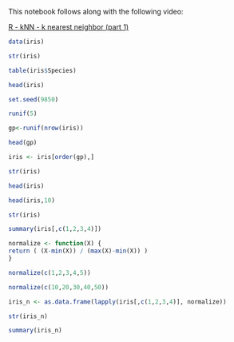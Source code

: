 This notebook follows along with the following video:   

[R - kNN - k nearest neighbor (part 1) ](https://www.youtube.com/watch?v=GtgJEVxl7DY&list=PLjPbBibKHH18I0mDb_H4uP3egypHIsvMn&index=22)

```r
data(iris)
```

```r
str(iris)
```

```r
table(iris$Species)
```

```r
head(iris)
```

```r
set.seed(9850)
```

```r
runif(5)
```

```r
gp<-runif(nrow(iris))
```

```r
head(gp)
```

```r
iris <- iris[order(gp),]
```

```r
str(iris)
```

```r
head(iris)
```

```r
head(iris,10)
```

```r
str(iris)
```

```r
summary(iris[,c(1,2,3,4)])
```

```r
normalize <- function(X) {
return ( (X-min(X)) / (max(X)-min(X)) )
}
```

```r
normalize(c(1,2,3,4,5))
```

```r
normalize(c(10,20,30,40,50))
```

```r
iris_n <- as.data.frame(lapply(iris[,c(1,2,3,4)], normalize))
```

```r
str(iris_n)
```

```r
summary(iris_n)
```
